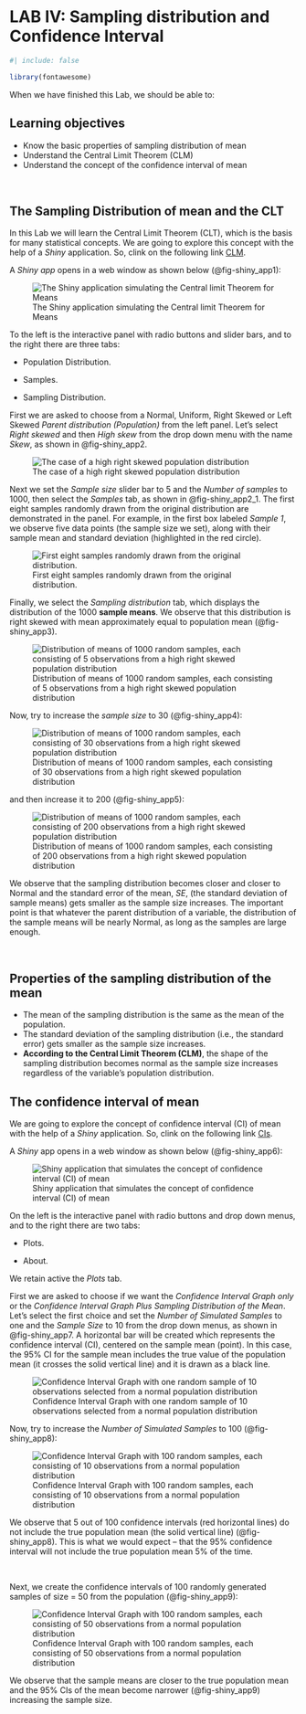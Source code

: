 # LAB IV: Sampling distribution and Confidence Interval {#sec-lab4}

```r
#| include: false

library(fontawesome)

```

When we have finished this Lab, we should be able to:

::: {.callout-caution icon="false"}
## Learning objectives

-   Know the basic properties of sampling distribution of mean
-   Understand the Central Limit Theorem (CLM)
-   Understand the concept of the confidence interval of mean
:::

 

## The Sampling Distribution of mean and the CLT

In this Lab we will learn the Central Limit Theorem (CLT), which is the basis for many statistical concepts. We are going to explore this concept with the help of a *Shiny* application. So, clink on the following link [CLM](https://gallery.shinyapps.io/CLT_mean/).

A *Shiny app* opens in a web window as shown below (@fig-shiny_app1):

![The Shiny application simulating the Central limit Theorem for Means](images/shiny_app1.png){#fig-shiny_app1}

To the left is the interactive panel with radio buttons and slider bars, and to the right there are three tabs:

-   Population Distribution.

-   Samples.

-   Sampling Distribution.

First we are asked to choose from a Normal, Uniform, Right Skewed or Left Skewed *Parent distribution (Population)* from the left panel. Let's select *Right skewed* and then *High skew* from the drop down menu with the name *Skew*, as shown in @fig-shiny_app2.

![The case of a high right skewed population distribution](images/shiny_app2.png){#fig-shiny_app2}

Next we set the *Sample size* slider bar to 5 and the *Number of samples* to 1000, then select the *Samples* tab, as shown in @fig-shiny_app2_1. The first eight samples randomly drawn from the original distribution are demonstrated in the panel. For example, in the first box labeled *Sample 1*, we observe five data points (the sample size we set), along with their sample mean and standard deviation (highlighted in the red circle).

![First eight samples randomly drawn from the original distribution.](images/shiny_app2_1.png){#fig-shiny_app2_1}

Finally, we select the *Sampling distribution* tab, which displays the distribution of the 1000 **sample means**. We observe that this distribution is right skewed with mean approximately equal to population mean (@fig-shiny_app3).

![Distribution of means of 1000 random samples, each consisting of 5 observations from a high right skewed population distribution](images/shiny_app3.png){#fig-shiny_app3}

Now, try to increase the *sample size* to 30 (@fig-shiny_app4):

![Distribution of means of 1000 random samples, each consisting of 30 observations from a high right skewed population distribution](images/shiny_app4.png){#fig-shiny_app4}

and then increase it to 200 (@fig-shiny_app5):

![Distribution of means of 1000 random samples, each consisting of 200 observations from a high right skewed population distribution](images/shiny_app5.png){#fig-shiny_app5}

We observe that the sampling distribution becomes closer and closer to Normal and the standard error of the mean, *SE*, (the standard deviation of sample means) gets smaller as the sample size increases. The important point is that whatever the parent distribution of a variable, the distribution of the sample means will be nearly Normal, as long as the samples are large enough.

 

::: {.callout-tip icon="false"}
## Properties of the sampling distribution of the mean

-   The mean of the sampling distribution is the same as the mean of the population.
-   The standard deviation of the sampling distribution (i.e., the standard error) gets smaller as the sample size increases.
-   **According to the Central Limit Theorem (CLM)**, the shape of the sampling distribution becomes normal as the sample size increases regardless of the variable's population distribution.
:::

## The confidence interval of mean

We are going to explore the concept of confidence interval (CI) of mean with the help of a *Shiny* application. So, clink on the following link [CIs](https://shiny.rit.albany.edu/stat/confidence/).

A *Shiny* app opens in a web window as shown below (@fig-shiny_app6):

![Shiny application that simulates the concept of confidence interval (CI) of mean](images/shiny_app6.png){#fig-shiny_app6}

On the left is the interactive panel with radio buttons and drop down menus, and to the right there are two tabs:

-   Plots.

-   About.

We retain active the *Plots* tab.

First we are asked to choose if we want the *Confidence Interval Graph only* or the *Confidence Interval Graph Plus Sampling Distribution of the Mean*. Let's select the first choice and set the *Number of Simulated Samples* to one and the *Sample Size* to 10 from the drop down menus, as shown in @fig-shiny_app7. A horizontal bar will be created which represents the confidence interval (CI), centered on the sample mean (point). In this case, the 95% CI for the sample mean includes the true value of the population mean (it crosses the solid vertical line) and it is drawn as a black line.

![Confidence Interval Graph with one random sample of 10 observations selected from a normal population distribution](images/shiny_app7.png){#fig-shiny_app7}

Now, try to increase the *Number of Simulated Samples* to 100 (@fig-shiny_app8):

![Confidence Interval Graph with 100 random samples, each consisting of 10 observations from a normal population distribution](images/shiny_app8.png){#fig-shiny_app8}

We observe that 5 out of 100 confidence intervals (red horizontal lines) do not include the true population mean (the solid vertical line) (@fig-shiny_app8). This is what we would expect -- that the 95% confidence interval will not include the true population mean 5% of the time.

 

Next, we create the confidence intervals of 100 randomly generated samples of size = 50 from the population (@fig-shiny_app9):

![Confidence Interval Graph with 100 random samples, each consisting of 50 observations from a normal population distribution](images/shiny_app9.png){#fig-shiny_app9}

We observe that the sample means are closer to the true population mean and the 95% CIs of the mean become narrower (@fig-shiny_app9) increasing the sample size.
